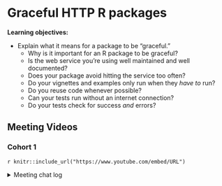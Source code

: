 # Graceful HTTP R packages

**Learning objectives:**

- Explain what it means for a package to be "graceful."
  - Why is it important for an R package to be graceful?
  - Is the web service you're using well maintained and well documented?
  - Does your package avoid hitting the service too often?
  - Do your vignettes and examples only run when they *have to* run?
  - Do you reuse code whenever possible?
  - Can your tests run without an internet connection?
  - Do your tests check for success *and* errors?


## Meeting Videos

### Cohort 1

`r knitr::include_url("https://www.youtube.com/embed/URL")`

<details>
<summary> Meeting chat log </summary>

```
LOG
```
</details>
